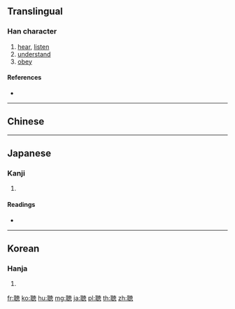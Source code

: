 {{character info/new}}
{{also|聽}}
==Translingual==
{{Han simplified forms|聽|聴|听}}
===Han character===
{{Han char|rn=128|rad=耳|as=12|sn=17|four=|canj=SJJWP|ids=⿰耳⿳十罒心}}

# [[hear]], [[listen]]
# [[understand]]
# [[obey]]

====References====
* {{Han ref|kx=0969.221|dkj=29173|dj=1421.010|hdz=42794.050|uh=8074|ud=32884}}

----

==Chinese==
{{zh-see|聽|v}}

----

==Japanese==

===Kanji===
{{ja-kanji|grade=c|rs=耳12}}

# {{defn|lang=ja|sort=耳11}}

====Readings====
* {{ja-readings|goon=[[ちょう]] (chō)|kanon=[[てい]] (tei) {{non-joyo-reading}}|kun=[[きく]] ([[聴く]] kiku), [[ゆるす]] (yurusu)|nanori=}}

----

==Korean==

===Hanja===
{{ko-hanja|hangeul=청|eumhun=|rv=cheong|mr=ch'ŏng|y=cheng}}

# {{defn|lang=ko|sort=耳12}}

[[fr:聴]]
[[ko:聴]]
[[hu:聴]]
[[mg:聴]]
[[ja:聴]]
[[pl:聴]]
[[th:聴]]
[[zh:聴]]